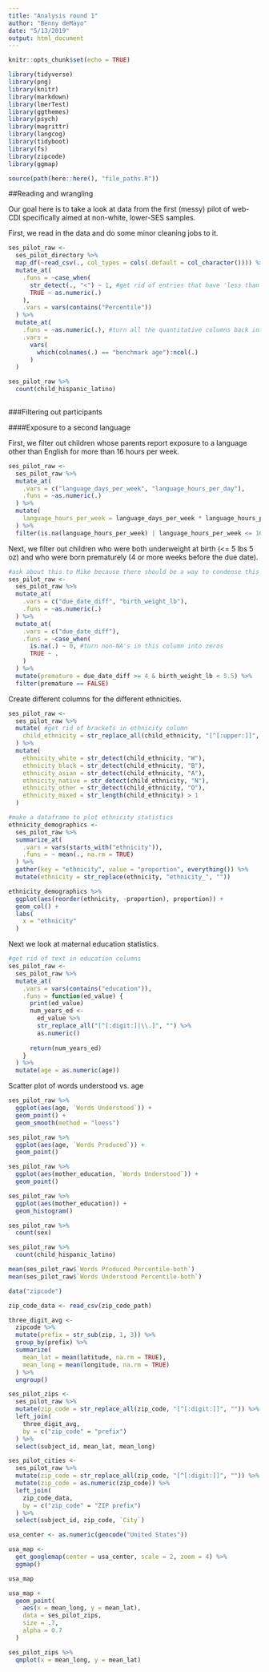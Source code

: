 ```yaml
---
title: "Analysis round 1"
author: "Benny deMayo"
date: "5/13/2019"
output: html_document
---
```


```r
knitr::opts_chunk$set(echo = TRUE)

library(tidyverse)
library(png)
library(knitr)
library(markdown)
library(lmerTest)
library(ggthemes)
library(psych)
library(magrittr)
library(langcog)
library(tidyboot)
library(fs)
library(zipcode)
library(ggmap)

source(path(here::here(), "file_paths.R"))
```

##Reading and wrangling

Our goal here is to take a look at data from the first (messy) pilot of web-CDI specifically aimed at non-white, lower-SES samples.

First, we read in the data and do some minor cleaning jobs to it.

```r
ses_pilot_raw <- 
  ses_pilot_directory %>% 
  map_df(~read_csv(., col_types = cols(.default = col_character()))) %>% #read in columns as a character
  mutate_at(
    .funs = ~case_when(
      str_detect(., "<") ~ 1, #get rid of entries that have 'less than' signs in them
      TRUE ~ as.numeric(.)
    ),
    .vars = vars(contains("Percentile"))
  ) %>% 
  mutate_at(
    .funs = ~as.numeric(.), #turn all the quantitative columns back into numeric
    .vars = 
      vars(
        which(colnames(.) == "benchmark age"):ncol(.)
      )
  )

ses_pilot_raw %>% 
  count(child_hispanic_latino)
  
```

###Filtering out participants

####Exposure to a second language

First, we filter out children whose parents report exposure to a language other than English for more than 16 hours per week.

```r

ses_pilot_raw <- 
  ses_pilot_raw %>% 
  mutate_at(
    .vars = c("language_days_per_week", "language_hours_per_day"),
    .funs = ~as.numeric(.)
  ) %>% 
  mutate(
    language_hours_per_week = language_days_per_week * language_hours_per_day
  ) %>% 
  filter(is.na(language_hours_per_week) | language_hours_per_week <= 16)

```

Next, we filter out children who were both underweight at birth (<= 5 lbs 5 oz) and who were born prematurely (4 or more weeks before the due date).

```r

#ask about this to Mike because there should be a way to condense this code
ses_pilot_raw <- 
  ses_pilot_raw %>% 
  mutate_at(
    .vars = c("due_date_diff", "birth_weight_lb"),
    .funs = ~as.numeric(.)
  ) %>% 
  mutate_at(
    .vars = c("due_date_diff"),
    .funs = ~case_when(
      is.na(.) ~ 0, #turn non-NA's in this column into zeros
      TRUE ~ .
    )
  ) %>% 
  mutate(premature = due_date_diff >= 4 & birth_weight_lb < 5.5) %>% 
  filter(premature == FALSE)

```


Create different columns for the different ethnicities.

```r

ses_pilot_raw <- 
  ses_pilot_raw %>% 
  mutate( #get rid of brackets in ethnicity column
    child_ethnicity = str_replace_all(child_ethnicity, "[^[:upper:]]", "")
  ) %>% 
  mutate(
    ethnicity_white = str_detect(child_ethnicity, "W"),
    ethnicity_black = str_detect(child_ethnicity, "B"),
    ethnicity_asian = str_detect(child_ethnicity, "A"),
    ethnicity_native = str_detect(child_ethnicity, "N"),
    ethnicity_other = str_detect(child_ethnicity, "O"),
    ethnicity_mixed = str_length(child_ethnicity) > 1
  )

```


```r

#make a dataframe to plot ethnicity statistics
ethnicity_demographics <- 
  ses_pilot_raw %>% 
  summarize_at(
    .vars = vars(starts_with("ethnicity")),
    .funs = ~ mean(., na.rm = TRUE)
  ) %>% 
  gather(key = "ethnicity", value = "proportion", everything()) %>% 
  mutate(ethnicity = str_replace(ethnicity, "ethnicity_", ""))

ethnicity_demographics %>% 
  ggplot(aes(reorder(ethnicity, -proportion), proportion)) +
  geom_col() +
  labs(
    x = "ethnicity"
  )
```

Next we look at maternal education statistics.

```r

#get rid of text in education columns
ses_pilot_raw <- 
  ses_pilot_raw %>% 
  mutate_at(
    .vars = vars(contains("education")),
    .funs = function(ed_value) {
      print(ed_value)
      num_years_ed <- 
        ed_value %>% 
        str_replace_all("[^[:digit:]|\\.]", "") %>% 
        as.numeric() 
      
      return(num_years_ed)
    }
  ) %>% 
  mutate(age = as.numeric(age))
```


Scatter plot of words understood vs. age
```r

ses_pilot_raw %>% 
  ggplot(aes(age, `Words Understood`)) +
  geom_point() +
  geom_smooth(method = "loess")

ses_pilot_raw %>% 
  ggplot(aes(age, `Words Produced`)) +
  geom_point() 

ses_pilot_raw %>% 
  ggplot(aes(mother_education, `Words Understood`)) +
  geom_point()

ses_pilot_raw %>% 
  ggplot(aes(mother_education)) +
  geom_histogram()

```


```r

ses_pilot_raw %>% 
  count(sex)

ses_pilot_raw %>% 
  count(child_hispanic_latino)

mean(ses_pilot_raw$`Words Produced Percentile-both`)
mean(ses_pilot_raw$`Words Understood Percentile-both`)
```


```r
data("zipcode")

zip_code_data <- read_csv(zip_code_path)

three_digit_avg <- 
  zipcode %>% 
  mutate(prefix = str_sub(zip, 1, 3)) %>% 
  group_by(prefix) %>% 
  summarize(
    mean_lat = mean(latitude, na.rm = TRUE),
    mean_long = mean(longitude, na.rm = TRUE)
  ) %>% 
  ungroup()

ses_pilot_zips <- 
  ses_pilot_raw %>% 
  mutate(zip_code = str_replace_all(zip_code, "[^[:digit:]]", "")) %>% 
  left_join(
    three_digit_avg,
    by = c("zip_code" = "prefix")
  ) %>% 
  select(subject_id, mean_lat, mean_long)

ses_pilot_cities <- 
  ses_pilot_raw %>% 
  mutate(zip_code = str_replace_all(zip_code, "[^[:digit:]]", "")) %>% 
  mutate(zip_code = as.numeric(zip_code)) %>% 
  left_join(
    zip_code_data,
    by = c("zip_code" = "ZIP prefix")
  ) %>% 
  select(subject_id, zip_code, `City`)

usa_center <- as.numeric(geocode("United States"))

usa_map <- 
  get_googlemap(center = usa_center, scale = 2, zoom = 4) %>% 
  ggmap()

usa_map

usa_map +
  geom_point(
    aes(x = mean_long, y = mean_lat), 
    data = ses_pilot_zips,
    size = .7,
    alpha = 0.7
  )

ses_pilot_zips %>% 
  qmplot(x = mean_long, y = mean_lat)
 
```

